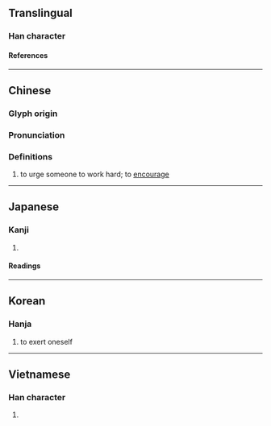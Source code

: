 {{also|勗}}
{{character info/new}}
==Translingual==

===Han character===
{{Han char|rn=19|rad=力|as=09|sn=11|four=64627|canj=AUKS|ids=⿰冒力}}

====References====
{{Han ref|kx=0148.170|dkj=02391|dj=0334.010|hdz=10375.040|uh=52D6}}

----

==Chinese==
{{zh-forms|alt=勗}}

===Glyph origin===
{{Han etym}}

===Pronunciation===
{{zh-pron
|m=xù
|c=juk1
|oc=y
|cat=
}}

===Definitions===
{{zh-hanzi}}

# to urge someone to work hard; to [[encourage]]

----

==Japanese==

===Kanji===
{{ja-kanji|grade=|rs=力09}}

# {{rfdef|ja|sort=力09}}

====Readings====
{{ja-readings
|on=きゃく, こく, ぼう
|kun=つとめる
}}

----

==Korean==

===Hanja===
{{ko-hanja|욱}}

# to exert oneself

----

==Vietnamese==

===Han character===
{{vi-readings|rs=力09|reading=húc}}

# {{rfdef|vi|sort=力09}}